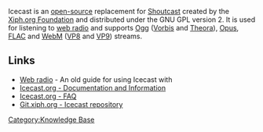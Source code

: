 {{Xiph|Icecast Server}}
{{Website|Icecast|https://icecast.org/}}

Icecast is an [[open-source]] replacement for [[Shoutcast]] created by the [[Xiph.org Foundation]] and distributed under the GNU GPL version 2. It is used for listening to [[web radio]] and supports [[Ogg]] ([[Vorbis]] and [[Theora]]), [[Opus]], [[FLAC]] and [[WebM]] ([[VP8]] and [[VP9]]) streams.

== Links ==
* [[Web radio]] - An old guide for using Icecast with {{VLC}}
* [https://icecast.org/docs/icecast-latest Icecast.org - Documentation and Information]
* [https://icecast.org/faq/ Icecast.org - FAQ]
* [https://git.xiph.org/?p=icecast-server.git Git.xiph.org - Icecast repository]

[[Category:Knowledge Base]]